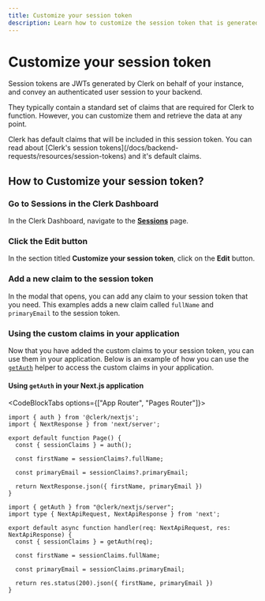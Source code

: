 ```yaml
---
title: Customize your session token
description: Learn how to customize the session token that is generated for you by Clerk.
---
```


# Customize your session token

Session tokens are JWTs generated by Clerk on behalf of your instance, and convey an authenticated user session to your backend.

They typically contain a standard set of claims that are required for Clerk to function. However, you can customize them and retrieve the data at any point.

<Callout type="info">
  Clerk has default claims that will be included in this session token. You can read about [Clerk's session tokens](/docs/backend-requests/resources/session-tokens) and it's default claims.
</Callout>

## How to Customize your session token?

<Steps>

### Go to **Sessions** in the Clerk Dashboard

In the Clerk Dashboard, navigate to the **[Sessions](https://dashboard.clerk.com/last-active?path=sessions)** page.

<Images
src="/docs/images/advance/session-tokens/clerk-session.png"
width={3024}
height={1748}
alt="Clerk Dashboard with a session token"
/>

### Click the **Edit** button

In the section titled **Customize your session token**, click on the **Edit** button.

<Images
src="/docs/images/advance/session-tokens/clerk-session-edit.png"
width={3024}
height={1748}
alt="Clerk Dashboard with an arrow pointing to the edit"
/>

### Add a new claim to the session token

In the modal that opens, you can add any claim to your session token that you need. This examples adds a new claim called `fullName` and `primaryEmail` to the session token.

<Images
src="/docs/images/advance/session-tokens/custom-session-example.png"
width={3024}
height={1748}
alt="Clerk Dashboard showing the custom claim modal"
/>

### Using the custom claims in your application

Now that you have added the custom claims to your session token, you can use them in your application. Below is an example of how you can use the [`getAuth`](/docs/references/nextjs/get-auth) helper to access the custom claims in your application.

#### Using `getAuth` in your Next.js application

<CodeBlockTabs options={["App Router", "Pages Router"]}>
```tsx filename="app/page.[jsx/tsx]"
import { auth } from '@clerk/nextjs';
import { NextResponse } from 'next/server';
 
export default function Page() {
  const { sessionClaims } = auth();

  const firstName = sessionClaims?.fullName;

  const primaryEmail = sessionClaims?.primaryEmail;

  return NextResponse.json({ firstName, primaryEmail })
}
```

```tsx filename="pages/api/example.[ts/js]"
import { getAuth } from "@clerk/nextjs/server";
import type { NextApiRequest, NextApiResponse } from 'next';

export default async function handler(req: NextApiRequest, res: NextApiResponse) {
  const { sessionClaims } = getAuth(req);

  const firstName = sessionClaims.fullName;

  const primaryEmail = sessionClaims.primaryEmail;

  return res.status(200).json({ firstName, primaryEmail })
}
```
</CodeBlockTabs>

</Steps>
